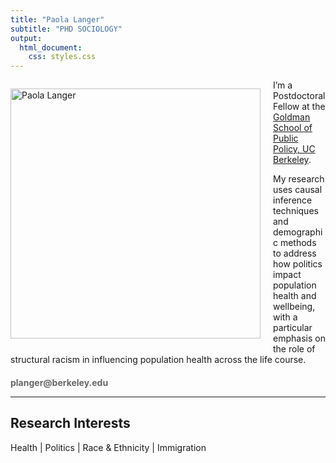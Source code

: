 ```yaml
---
title: "Paola Langer"
subtitle: "PHD SOCIOLOGY"
output:
  html_document:
    css: styles.css
---
```


::: {style="float: left; margin-right: 20px;"}
<img src="images/Langer_headshot_2.png" alt="Paola Langer" width="400"/>
:::

<p>I'm a Postdoctoral Fellow at the <a href="https://gspp.berkeley.edu">Goldman School of Public Policy, UC Berkeley</a>.</p>

<p>My research uses causal inference techniques and demographic methods to address how politics impact population health and wellbeing, with a particular emphasis on the role of structural racism in influencing population health across the life course.</p>

<h2 style="font-size: 14px; color: #666;">planger@berkeley.edu</h2>

---

<h2 class="research-interests">Research Interests</h2>

Health | Politics | Race & Ethnicity | Immigration
